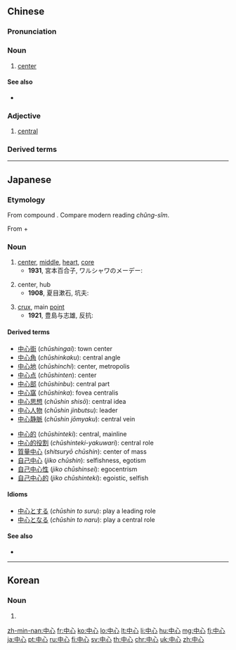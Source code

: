 {{also|忠}}
==Chinese==
{{zh-forms}}

===Pronunciation===
{{zh-pron
|m=zhōngxīn
|c=zung1 sam1
|h=pfs=chûng-sîm
|mn=tiong-sim
|cat=n, adj
}}

===Noun===
{{zh-noun}}

# [[center]]

====See also====
* {{zh-l|中間}}

===Adjective===
{{zh-adj}}

# [[central]]

===Derived terms===
{{zh-der|購物中心|快感中心|中國中心主義|市中心|中心區|中心街|中心角|中心人物|中心商業區|中心點|中心體|自我中心}}

{{zh-cat|Elementary}}

----

==Japanese==
{{ja-kanjitab|ちゅう|しん|yomi=on}}

===Etymology===
From {{etyl|ltc|ja|sort=ちゅうしん}} compound {{m|zh|中心|tr=trjuwng sim|lit=heart in the middle}}. Compare modern {{etyl|hak|-}} reading ''chûng-sîm''.

From {{m|ja|中|sc=Jpan|tr=chū||center}} + {{m|ja|心|sc=Jpan|tr=shin||core}}

===Noun===
{{ja-noun|ちゅうしん}}

# [[center]], [[middle]], [[heart]], [[core]] {{gloss|physical center}}
#* '''1931''', 宮本百合子, ワルシャワのメーデー:
#*: {{ja-usex|広場の'''中心'''へ行くと、やっと、行列らしいものがあった。|ひろば の '''ちゅうしん''' へ いく と、 やっと、 ぎょうれつ-らしい もの が あった。|She went to the '''middle''' of the plaza and finally found a sort of queue.}}
# center, hub {{gloss|most important area of activity}}
#* '''1908''', 夏目漱石, 坑夫:
#*: {{ja-usex|事の起りを調べて見ると、'''中心'''には一人の少女がいる。|こと の おこり を しらべて みる と、 '''ちゅうしん''' に は ひとり の しょうじょ が いる。|If you investigate its origins, you'll find one girl at the '''center''' of it all.}}
# [[crux]], main [[point]]
#* '''1921''', 豊島与志雄, 反抗:
#*: {{ja-usex|今後の生活が問題の'''中心'''だった。|こんご の せいかつ が もんだい の '''ちゅうしん''' だった。|The '''main''' issue was how we would live from then on.}}

====Derived terms====
{{top2}}
* [[中心街]] (''chūshingai''): town center
* [[中心角]] (''chūshinkaku''): central angle
* [[中心地]] (''chūshinchi''): center, metropolis
* [[中心点]] (''chūshinten''): center
* [[中心部]] (''chūshinbu''): central part
* [[中心窩]] (''chūshinka''): fovea centralis
* [[中心思想]] (''chūshin shisō''): central idea
* [[中心人物]] (''chūshin jinbutsu''): leader
* [[中心静脈]] (''chūshin jōmyaku''): central vein
{{mid2}}
* [[中心的]] (''chūshinteki''): central, mainline
* [[中心的役割]] (''chūshinteki-yakuwari''): central role
* [[質量中心]] (''shitsuryō chūshin''): center of mass
* [[自己中心]] (''jiko chūshin''): selfishness, egotism
* [[自己中心性]] (''jiko chūshinsei''): egocentrism
* [[自己中心的]] (''jiko chūshinteki''): egoistic, selfish
{{bottom}}

====Idioms====
* [[中心とする]] (''chūshin to suru''): play a leading role
* [[中心となる]] (''chūshin to naru''): play a central role

====See also====
* {{l|ja|中央|tr=[[ちゅうおう]], chūō}}

----

==Korean==
{{ko-hanjatab}}

===Noun===
{{ko-noun|hj|hangeul=중심}}

# {{hanja form of|중심|center, middle}}

[[zh-min-nan:中心]]
[[fr:中心]]
[[ko:中心]]
[[lo:中心]]
[[lt:中心]]
[[li:中心]]
[[hu:中心]]
[[mg:中心]]
[[fj:中心]]
[[ja:中心]]
[[pt:中心]]
[[ru:中心]]
[[fi:中心]]
[[sv:中心]]
[[th:中心]]
[[chr:中心]]
[[uk:中心]]
[[zh:中心]]